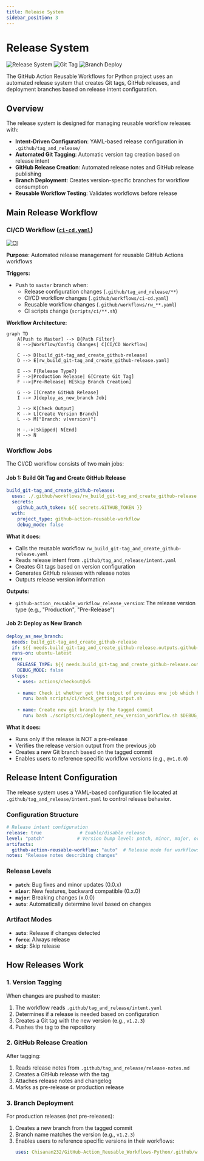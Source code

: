 ```yaml
---
title: Release System
sidebar_position: 3
---
```



# Release System

![Release System](https://img.shields.io/badge/System-Automated-brightgreen?style=for-the-badge)
![Git Tag](https://img.shields.io/badge/Git-Tag%20%26%20Release-blue?style=for-the-badge)
![Branch Deploy](https://img.shields.io/badge/Deploy-Branch%20Creation-orange?style=for-the-badge)

The GitHub Action Reusable Workflows for Python project uses an automated release system that creates Git tags, GitHub releases, and deployment branches based on release intent configuration.

<TOCInline toc={toc} />

## Overview

The release system is designed for managing reusable workflow releases with:

- **Intent-Driven Configuration**: YAML-based release configuration in `.github/tag_and_release/`
- **Automated Git Tagging**: Automatic version tag creation based on release intent
- **GitHub Release Creation**: Automated release notes and GitHub release publishing
- **Branch Deployment**: Creates version-specific branches for workflow consumption
- **Reusable Workflow Testing**: Validates workflows before release

## Main Release Workflow

### CI/CD Workflow ([`ci-cd.yaml`](https://github.com/Chisanan232/GitHub-Action_Reusable_Workflows-Python/blob/master/.github/workflows/ci-cd.yaml))

[![CI](https://github.com/Chisanan232/GitHub-Action_Reusable_Workflows-Python/actions/workflows/ci-cd.yaml/badge.svg)](https://github.com/Chisanan232/GitHub-Action_Reusable_Workflows-Python/actions/workflows/ci-cd.yaml)

**Purpose**: Automated release management for reusable GitHub Actions workflows

**Triggers:**
- Push to `master` branch when:
  - Release configuration changes (`.github/tag_and_release/**`)
  - CI/CD workflow changes (`.github/workflows/ci-cd.yaml`)
  - Reusable workflow changes (`.github/workflows/rw_**.yaml`)
  - CI scripts change (`scripts/ci/**.sh`)

**Workflow Architecture:**

```mermaid
graph TD
    A[Push to Master] --> B{Path Filter}
    B -->|Workflow/Config Changes| C[CI/CD Workflow]
    
    C --> D[build_git-tag_and_create_github-release]
    D --> E[rw_build_git-tag_and_create_github-release.yaml]
    
    E --> F{Release Type?}
    F -->|Production Release| G[Create Git Tag]
    F -->|Pre-Release| H[Skip Branch Creation]
    
    G --> I[Create GitHub Release]
    I --> J[deploy_as_new_branch Job]
    
    J --> K[Check Output]
    K --> L[Create Version Branch]
    L --> M["Branch: v(version)"]
    
    H -.->|Skipped| N[End]
    M --> N
```

### Workflow Jobs

The CI/CD workflow consists of two main jobs:

#### Job 1: Build Git Tag and Create GitHub Release

```yaml
build_git-tag_and_create_github-release:
  uses: ./.github/workflows/rw_build_git-tag_and_create_github-release.yaml
  secrets:
    github_auth_token: ${{ secrets.GITHUB_TOKEN }}
  with:
    project_type: github-action-reusable-workflow
    debug_mode: false
```

**What it does:**
- Calls the reusable workflow `rw_build_git-tag_and_create_github-release.yaml`
- Reads release intent from `.github/tag_and_release/intent.yaml`
- Creates Git tags based on version configuration
- Generates GitHub releases with release notes
- Outputs release version information

**Outputs:**
- `github-action_reusable_workflow_release_version`: The release version type (e.g., "Production", "Pre-Release")

#### Job 2: Deploy as New Branch

```yaml
deploy_as_new_branch:
  needs: build_git-tag_and_create_github-release
  if: ${{ needs.build_git-tag_and_create_github-release.outputs.github-action_reusable_workflow_release_version != 'Pre-Release' }}
  runs-on: ubuntu-latest
  env:
    RELEASE_TYPE: ${{ needs.build_git-tag_and_create_github-release.outputs.github-action_reusable_workflow_release_version }}
    DEBUG_MODE: false
  steps:
    - uses: actions/checkout@v5
    
    - name: Check it whether get the output of previous one job which has version info or not
      run: bash scripts/ci/check_getting_output.sh
    
    - name: Create new git branch by the tagged commit
      run: bash ./scripts/ci/deployment_new_version_workflow.sh $DEBUG_MODE
```

**What it does:**
- Runs only if the release is NOT a pre-release
- Verifies the release version output from the previous job
- Creates a new Git branch based on the tagged commit
- Enables users to reference specific workflow versions (e.g., `@v1.0.0`)

## Release Intent Configuration

The release system uses a YAML-based configuration file located at `.github/tag_and_release/intent.yaml` to control release behavior.

### Configuration Structure

```yaml
# Release intent configuration
release: true              # Enable/disable release
level: "patch"            # Version bump level: patch, minor, major, or auto
artifacts:
  github-action-reusable-workflow: "auto"  # Release mode for workflows
notes: "Release notes describing changes"
```

### Release Levels

- **`patch`**: Bug fixes and minor updates (0.0.x)
- **`minor`**: New features, backward compatible (0.x.0)
- **`major`**: Breaking changes (x.0.0)
- **`auto`**: Automatically determine level based on changes

### Artifact Modes

- **`auto`**: Release if changes detected
- **`force`**: Always release
- **`skip`**: Skip release

## How Releases Work

### 1. Version Tagging

When changes are pushed to master:

1. The workflow reads `.github/tag_and_release/intent.yaml`
2. Determines if a release is needed based on configuration
3. Creates a Git tag with the new version (e.g., `v1.2.3`)
4. Pushes the tag to the repository

### 2. GitHub Release Creation

After tagging:

1. Reads release notes from `.github/tag_and_release/release-notes.md`
2. Creates a GitHub release with the tag
3. Attaches release notes and changelog
4. Marks as pre-release or production release

### 3. Branch Deployment

For production releases (not pre-releases):

1. Creates a new branch from the tagged commit
2. Branch name matches the version (e.g., `v1.2.3`)
3. Enables users to reference specific versions in their workflows:
   ```yaml
   uses: Chisanan232/GitHub-Action_Reusable_Workflows-Python/.github/workflows/rw_run_test.yaml@v1.2.3
   ```
